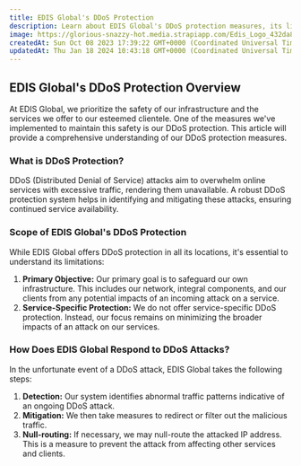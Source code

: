 ```yaml
---
title: EDIS Global's DDoS Protection
description: Learn about EDIS Global's DDoS protection measures, its limitations, and how it works to ensure the safety of our network and minimize disruptions for clients.
image: https://glorious-snazzy-hot.media.strapiapp.com/Edis_Logo_432da83b15.jpg
createdAt: Sun Oct 08 2023 17:39:22 GMT+0000 (Coordinated Universal Time)
updatedAt: Thu Jan 18 2024 10:43:18 GMT+0000 (Coordinated Universal Time)
---
```



## **EDIS Global's DDoS Protection Overview**

At EDIS Global, we prioritize the safety of our infrastructure and the services we offer to our esteemed clientele. One of the measures we've implemented to maintain this safety is our DDoS protection. This article will provide a comprehensive understanding of our DDoS protection measures.

### **What is DDoS Protection?**

DDoS (Distributed Denial of Service) attacks aim to overwhelm online services with excessive traffic, rendering them unavailable. A robust DDoS protection system helps in identifying and mitigating these attacks, ensuring continued service availability.

### **Scope of EDIS Global's DDoS Protection**

While EDIS Global offers DDoS protection in all its locations, it's essential to understand its limitations:

1. **Primary Objective:** Our primary goal is to safeguard our own infrastructure. This includes our network, integral components, and our clients from any potential impacts of an incoming attack on a service.
2. **Service-Specific Protection:** We do not offer service-specific DDoS protection. Instead, our focus remains on minimizing the broader impacts of an attack on our services.

<CtaButton
  label='Advisory Notice: Clients at High Risk of DDoS Attacks'
  link='./advisory-for-high-risk-clients.mdx'
/>

### **How Does EDIS Global Respond to DDoS Attacks?**

In the unfortunate event of a DDoS attack, EDIS Global takes the following steps:

1. **Detection:** Our system identifies abnormal traffic patterns indicative of an ongoing DDoS attack.
2. **Mitigation:** We then take measures to redirect or filter out the malicious traffic.
3. **Null-routing:** If necessary, we may null-route the attacked IP address. This is a measure to prevent the attack from affecting other services and clients.
